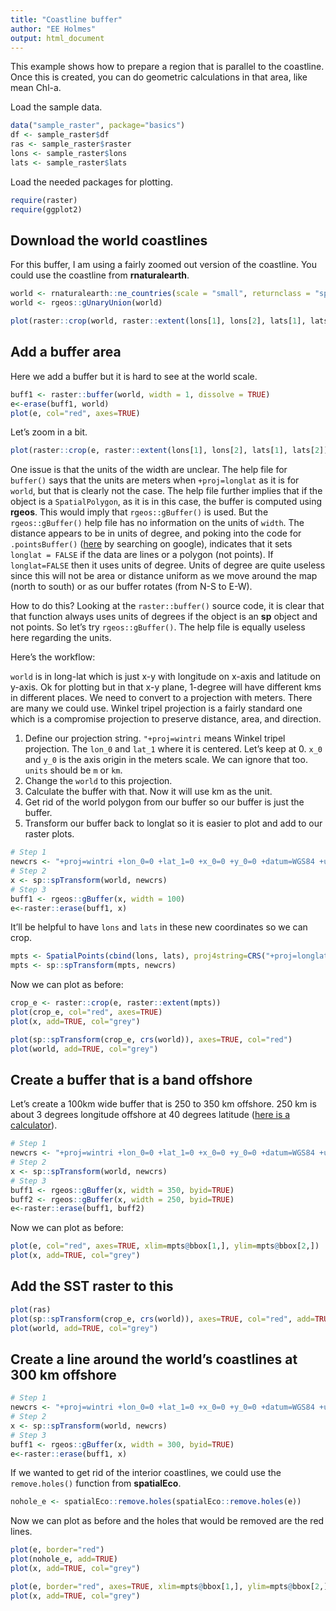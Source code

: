 ```yaml
---
title: "Coastline buffer"
author: "EE Holmes"
output: html_document
---
```


This example shows how to prepare a region that is parallel to the coastline. Once this is created, you can do geometric calculations in that area, like mean Chl-a.

Load the sample data.
```r
data("sample_raster", package="basics")
df <- sample_raster$df
ras <- sample_raster$raster
lons <- sample_raster$lons
lats <- sample_raster$lats
```

Load the needed packages for plotting.
```r
require(raster)
require(ggplot2)
```

## Download the world coastlines

For this buffer, I am using a fairly zoomed out version of the coastline. You could use the coastline from **rnaturalearth**.

```r
world <- rnaturalearth::ne_countries(scale = "small", returnclass = "sp")
world <- rgeos::gUnaryUnion(world)
```

```r
plot(raster::crop(world, raster::extent(lons[1], lons[2], lats[1], lats[2])))
```




## Add a buffer area

Here we add a buffer but it is hard to see at the world scale.
```r
buff1 <- raster::buffer(world, width = 1, dissolve = TRUE)
e<-erase(buff1, world)
plot(e, col="red", axes=TRUE)
```

Let's zoom in a bit.
```r
plot(raster::crop(e, raster::extent(lons[1], lons[2], lats[1], lats[2])), col="red", axes=TRUE)
```
One issue is that the units of the width are unclear. The help file for `buffer()` says that the units are meters when `+proj=longlat` as it is for `world`, but that is clearly not the case. The help file further implies that if the object is a `SpatialPolygon`, as it is in this case, the buffer is computed using **rgeos**. This would imply that `rgeos::gBuffer()` is used. But the `rgeos::gBuffer()` help file has no information on the units of `width`.  The distance appears to be in units of degree, and poking into the code for `.pointsBuffer()` ([here](https://rdrr.io/cran/raster/src/R/buffer.R) by searching on google), indicates that it sets `longlat = FALSE` if the data are lines or a polygon (not points). If `longlat=FALSE` then it uses units of degree. Units of degree are quite useless since this will not be area or distance uniform as we move around the map (north to south) or as our buffer rotates (from N-S to E-W).

How to do this? Looking at the `raster::buffer()` source code, it is clear that that function always uses units of degrees if the object is an **sp** object and not points. So let's try `rgeos::gBuffer()`. The help file is equally useless here regarding the units.

Here's the workflow:

`world` is in long-lat which is just x-y with longitude on x-axis and latitude on y-axis. Ok for plotting but in that x-y plane, 1-degree will have different kms in different places. We need to convert to a projection with meters. There are many we could use. Winkel tripel projection is a fairly standard one which is a compromise projection to preserve distance, area, and direction.

1. Define our projection string. `"+proj=wintri` means Winkel tripel projection. The `lon_0` and `lat_1` where it is centered. Let's keep at 0. `x_0` and `y_0` is the axis origin in the meters scale. We can ignore that too. `units` should be `m` or `km`. 
2. Change the `world` to this projection.
3. Calculate the buffer with that. Now it will use km as the unit.
4. Get rid of the world polygon from our buffer so our buffer is just the buffer.
5. Transform our buffer back to longlat so it is easier to plot and add to our raster plots.


```r
# Step 1
newcrs <- "+proj=wintri +lon_0=0 +lat_1=0 +x_0=0 +y_0=0 +datum=WGS84 +units=km +no_defs"
# Step 2
x <- sp::spTransform(world, newcrs)
# Step 3
buff1 <- rgeos::gBuffer(x, width = 100)
e<-raster::erase(buff1, x)
```

It'll be helpful to have `lons` and `lats` in these new coordinates so we can crop.
```r
mpts <- SpatialPoints(cbind(lons, lats), proj4string=CRS("+proj=longlat"))
mpts <- sp::spTransform(mpts, newcrs)
```

Now we can plot as before:
```r
crop_e <- raster::crop(e, raster::extent(mpts))
plot(crop_e, col="red", axes=TRUE)
plot(x, add=TRUE, col="grey")
```

```r
plot(sp::spTransform(crop_e, crs(world)), axes=TRUE, col="red")
plot(world, add=TRUE, col="grey")
```

## Create a buffer that is a band offshore

Let's create a 100km wide buffer that is 250 to 350 km offshore. 250 km is about 3 degrees longitude offshore at 40 degrees latitude ([here is a calculator](https://www.nhc.noaa.gov/gccalc.shtml)).

```r
# Step 1
newcrs <- "+proj=wintri +lon_0=0 +lat_1=0 +x_0=0 +y_0=0 +datum=WGS84 +units=km +no_defs"
# Step 2
x <- sp::spTransform(world, newcrs)
# Step 3
buff1 <- rgeos::gBuffer(x, width = 350, byid=TRUE)
buff2 <- rgeos::gBuffer(x, width = 250, byid=TRUE)
e<-raster::erase(buff1, buff2)
```

Now we can plot as before:
```r
plot(e, col="red", axes=TRUE, xlim=mpts@bbox[1,], ylim=mpts@bbox[2,])
plot(x, add=TRUE, col="grey")
```

## Add the SST raster to this

```r
plot(ras)
plot(sp::spTransform(crop_e, crs(world)), axes=TRUE, col="red", add=TRUE)
plot(world, add=TRUE, col="grey")
```

## Create a line around the world's coastlines at 300 km offshore

```r
# Step 1
newcrs <- "+proj=wintri +lon_0=0 +lat_1=0 +x_0=0 +y_0=0 +datum=WGS84 +units=km +no_defs"
# Step 2
x <- sp::spTransform(world, newcrs)
# Step 3
buff1 <- rgeos::gBuffer(x, width = 300, byid=TRUE)
e<-raster::erase(buff1, x)
```

If we wanted to get rid of the interior coastlines, we could use the `remove.holes()` function from **spatialEco**.
```r
nohole_e <- spatialEco::remove.holes(spatialEco::remove.holes(e))
```

Now we can plot as before and the holes that would be removed are the red lines.
```r
plot(e, border="red")
plot(nohole_e, add=TRUE)
plot(x, add=TRUE, col="grey")
```

```r
plot(e, border="red", axes=TRUE, xlim=mpts@bbox[1,], ylim=mpts@bbox[2,])
plot(x, add=TRUE, col="grey")
```
